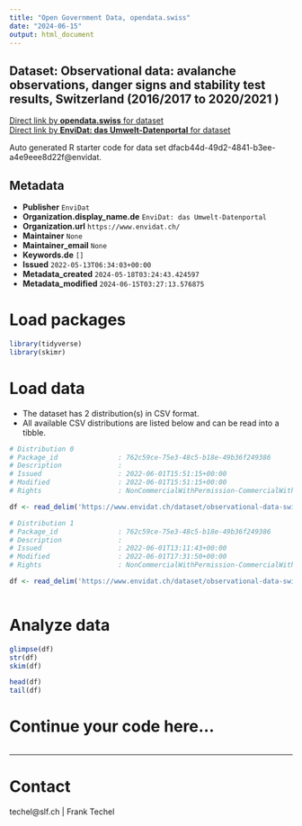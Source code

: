 ```yaml
---
title: "Open Government Data, opendata.swiss"
date: "2024-06-15"
output: html_document
---
```


## Dataset: Observational data: avalanche observations, danger signs and stability test results, Switzerland (2016/2017 to 2020/2021 )



[Direct link by **opendata.swiss** for dataset](https://opendata.swiss/de/dataset/observational-data-avalanche-observations-danger-signs-and-stability-test-results-swi-2020-2021)<br>
[Direct link by **EnviDat: das Umwelt-Datenportal** for dataset](https://www.envidat.ch/#/metadata/observational-data-switzerland-2016-2021)

Auto generated R starter code for data set dfacb44d-49d2-4841-b3ee-a4e9eee8d22f@envidat.

## Metadata

- **Publisher** `EnviDat`
- **Organization.display_name.de** `EnviDat: das Umwelt-Datenportal`
- **Organization.url** `https://www.envidat.ch/`
- **Maintainer** `None`
- **Maintainer_email** `None`
- **Keywords.de** `[]`
- **Issued** `2022-05-13T06:34:03+00:00`
- **Metadata_created** `2024-05-18T03:24:43.424597`
- **Metadata_modified** `2024-06-15T03:27:13.576875`


# Load packages

```r

library(tidyverse)
library(skimr)

```

# Load data

-   The dataset has 2 distribution(s) in CSV format.
-   All available CSV distributions are listed below and can be read into a tibble.

```r

# Distribution 0
# Package_id               : 762c59ce-75e3-48c5-b18e-49b36f249386
# Description              : 
# Issued                   : 2022-06-01T15:51:15+00:00
# Modified                 : 2022-06-01T15:51:15+00:00
# Rights                   : NonCommercialWithPermission-CommercialWithPermission-ReferenceRequired

df <- read_delim('https://www.envidat.ch/dataset/observational-data-switzerland-2016-2021/resource/ff4243d8-5462-4c4b-b45a-db5c78b7a762')

# Distribution 1
# Package_id               : 762c59ce-75e3-48c5-b18e-49b36f249386
# Description              : 
# Issued                   : 2022-06-01T13:11:43+00:00
# Modified                 : 2022-06-01T17:31:50+00:00
# Rights                   : NonCommercialWithPermission-CommercialWithPermission-ReferenceRequired

df <- read_delim('https://www.envidat.ch/dataset/observational-data-switzerland-2016-2021/resource/5fee4967-1a72-4ef1-be4a-cfdbe9184802')



```

# Analyze data

```r

glimpse(df)
str(df)
skim(df)

head(df)
tail(df)

```

# Continue your code here...

```r

```

------------------------------------------------------------------------

# Contact

techel@slf.ch | Frank Techel

